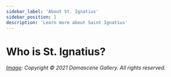 ```yaml
---
sidebar_label: 'About St. Ignatius'
sidebar_position: 1
description: 'Learn more about Saint Ignatius'
---
```



# Who is St. Ignatius?

<ImageInMarkdown
  src='/img/icons/saint_ignatius_icon.png'
  alt='Icon of Saint Ignatius'
  width={350}
  height={450}
/>

_[Image](https://damascenegallery.com/products/st-ignatius-of-antioch-orthodox-icons): Copyright © 2021 Damascene Gallery. All rights reserved._
